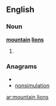 ==English==

===Noun===
'''[[mountain]] [[lion]]s'''

# {{plural of|[[mountain lion]]}}

===Anagrams===
* {{alphagram|aiilmnnnoostu}}
* [[nonsimulation#English|nonsimulation]]

[[ar:mountain lions]]